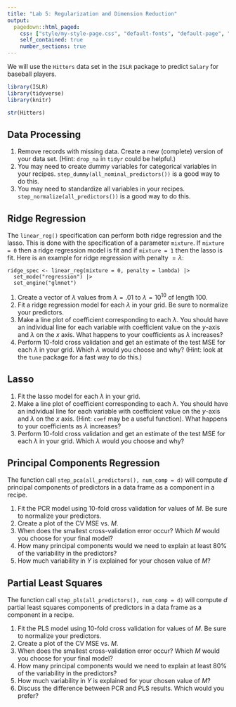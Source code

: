 ```yaml
---
title: "Lab 5: Regularization and Dimension Reduction"
output:
  pagedown::html_paged:
    css: ["style/my-style-page.css", "default-fonts", "default-page", "default"]
    self_contained: true
    number_sections: true
---
```


We will use the `Hitters` data set in the `ISLR` package to predict `Salary` for baseball players.

```r
library(ISLR)
library(tidyverse) 
library(knitr)

str(Hitters)
```

## Data Processing

1. Remove records with missing data. Create a new (complete) version of your data set. (Hint: `drop_na` in `tidyr` could be helpful.)
2. You may need to create dummy variables for categorical variables in your recipes. `step_dummy(all_nominal_predictors())` is a good way to do this.
3. You may need to standardize all variables in your recipes. `step_normalize(all_predictors())` is a good way to do this.

## Ridge Regression

The `linear_reg()` specification can perform both ridge regression and the lasso. This is done with the specification of a parameter `mixture`. If `mixture = 0` then a ridge regression model is fit and if `mixture = 1`  then the lasso is fit. Here is an example for ridge regression with penalty $= \lambda$:

```
ridge_spec <- linear_reg(mixture = 0, penalty = lambda) |>
  set_mode("regression") |>
  set_engine("glmnet")
```


1. Create a vector of $\lambda$ values from $\lambda = .01$ to  $\lambda = 10^10$ of length $100$.
2. Fit a ridge regression model for each $\lambda$ in your grid. Be sure to normalize your predictors.
3. Make a line plot of coefficient corresponding to each $\lambda$. You should have an individual line for each variable with coefficient value on the $y$-axis and $\lambda$ on the $x$ axis. What happens to your coefficients as $\lambda$ increases?
4. Perform $10$-fold cross validation and get an estimate of the test MSE for each $\lambda$ in your grid. Which $\lambda$ would you choose and why? (Hint: look at the `tune` package for a fast way to do this.)

## Lasso

1. Fit the lasso model for each $\lambda$ in your grid.
2. Make a line plot of coefficient corresponding to each $\lambda$. You should have an individual line for each variable with coefficient value on the $y$-axis and $\lambda$ on the $x$ axis. (Hint: `coef` may be a useful function). What happens to your coefficients as $\lambda$ increases?
3. Perform $10$-fold cross validation and get an estimate of the test MSE for each $\lambda$ in your grid. Which $\lambda$ would you choose and why?

## Principal Components Regression

The function call `step_pca(all_predictors(), num_comp = d)` will compute $d$ principal components of predictors in a data frame as a component in a recipe.

1. Fit the PCR model using 10-fold cross validation for values of $M$. Be sure to normalize your predictors.
2. Create a plot of the CV MSE vs. $M$.
3. When does the smallest cross-validation error occur? Which $M$ would you choose for your final model?
4. How many principal components would we need to explain at least 80% of the variability in the predictors? 
5. How much variability in $Y$ is explained for your chosen value of $M$?

## Partial Least Squares

The function call `step_pls(all_predictors(), num_comp = d)` will compute $d$ partial least squares components of predictors in a data frame as a component in a recipe.

1. Fit the PLS model using 10-fold cross validation for values of $M$. Be sure to normalize your predictors.
2. Create a plot of the CV MSE vs. $M$.
3. When does the smallest cross-validation error occur? Which $M$ would you choose for your final model?
4. How many principal components would we need to explain at least 80% of the variability in the predictors? 
5. How much variability in $Y$ is explained for your chosen value of $M$?
5. Discuss the difference between PCR and PLS results. Which would you prefer?
